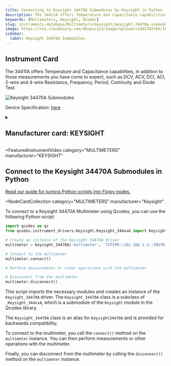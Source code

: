 ```yaml
---
title: Connecting to Keysight 34470A Submodules by Keysight in Python
description: The 34411A offers Temperature and Capacitance capabilities, in addition to those measurements you have come to expect, such as DCV, ACV, DCI, ACI, 2-wire and 4-wire Resistance, Frequency, Period, Continuity and Diode Test.
keywords: [Multimeters, Keysight, QCodes]
slug: instruments-database/Multimeters/keysight/keysight-34470a-submodules
image: https://res.cloudinary.com/dhopxs1y3/image/upload/v1691782766/Instruments/Multimeters/Keysight-34470A-Submodules/Keysight-34470A-Submodules.jpg
sidebar:
  label: Keysight 34470A Submodules
---
```



## Instrument Card

The 34411A offers Temperature and Capacitance capabilities, in addition to those measurements you have come to expect, such as DCV, ACV, DCI, ACI, 2-wire and 4-wire Resistance, Frequency, Period, Continuity and Diode Test.

![Keysight 34470A Submodules](https://res.cloudinary.com/dhopxs1y3/image/upload/v1691782766/Instruments/Multimeters/Keysight-34470A-Submodules/Keysight-34470A-Submodules.jpg)

Device Specification: [here](https://www.keysight.com/us/en/assets/7018-03846/data-sheets/5991-1983.pdf)

<details style={{ marginTop: "15px"}}>
<summary><h2 style={{display:'inline'}}>Manufacturer card: KEYSIGHT</h2></summary>

![KEYSIGHT](https://res.cloudinary.com/dhopxs1y3/image/upload/v1692125973/Instruments/Vendor%20Logos/Keysight.png)

Keysight Technologies, or Keysight, is an American company that manufactures electronics test and measurement equipment and software

- Headquarters: USA
- Yearly Revenue (millions, USD): 5420
- Vendor Website: [here](https://www.keysight.com/us/en/home.html)

</details>


<FeaturedInstrumentVideo
  category="MULTIMETERS"
  manufacturer="KEYSIGHT"
></FeaturedInstrumentVideo>

## Connect to the Keysight 34470A Submodules in Python

[Read our guide for turning Python scripts into Flojoy nodes.](https://docs.flojoy.ai/contribution/blocks/custom-flojoy-block/)


<Tabs>
<TabItem value="Flojoy" label="Flojoy" className="flojoy-instrument-tabs">

<NodeCardCollection
  category="MULTIMETERS"
  manufacturer="Keysight"
></NodeCardCollection>

</TabItem>
<TabItem value="QCodes" label="QCodes">

To connect to a Keysight 34470A Multimeter using Qcodes, you can use the following Python script:

```python
import qcodes as qc
from qcodes.instrument_drivers.Keysight.Keysight_344xxA import Keysight_34470A

# Create an instance of the Keysight 34470A driver
multimeter = Keysight_34470A('multimeter', 'TCPIP0::192.168.1.1::INSTR')

# Connect to the multimeter
multimeter.connect()

# Perform measurements or other operations with the multimeter

# Disconnect from the multimeter
multimeter.disconnect()
```

This script imports the necessary modules and creates an instance of the `Keysight_34470A` driver. The `Keysight_34470A` class is a subclass of `_Keysight_344xxA`, which is a submodule of the `Keysight` module in the Qcodes library.

The `Keysight_34470A` class is an alias for `Keysight34470A` and is provided for backwards compatibility.

To connect to the multimeter, you call the `connect()` method on the `multimeter` instance. You can then perform measurements or other operations with the multimeter.

Finally, you can disconnect from the multimeter by calling the `disconnect()` method on the `multimeter` instance.

</TabItem>
</Tabs>
